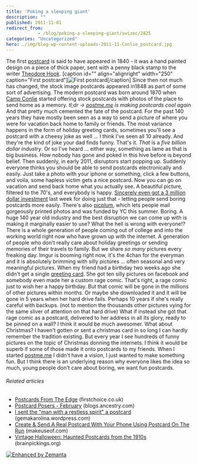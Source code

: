 ```yaml
---
title: 'Poking a sleeping giant'
description: ""
published: 2011-11-01
redirect_from: 
            - /blog/poking-a-sleeping-giant/swizec/2825
categories: "Uncategorized"
hero: ./img/blog-wp-content-uploads-2011-11-Conlie_postcard.jpg
---
```

The first [postcard](http://en.wikipedia.org/wiki/Postcard "Postcard") is said to have appeared in 1840 - it was a hand painted design on a piece of thick paper, sent with a penny black stamp to the writer [Theodore Hook](http://en.wikipedia.org/wiki/Theodore_Hook "Theodore Hook"). \[caption id="" align="alignright" width="250" caption="First postcard"]![](./img/blog-wp-content-uploads-2011-11-Conlie_postcard.jpg "First postcard")\[/caption] Since then not much has changed, the stock image postcards appeared in1848 as part of some sort of advertising. The modern postcard was born around 1870 when [Camp Conlie](http://en.wikipedia.org/wiki/Camp_Conlie "Camp Conlie") started offering stock postcards with photos of the place to send home as a memory. _tl;dr -> [postme.me](http://postme.me) is making postcards cool again_ And that pretty much cemented the fate of the postcard. For the past 140 years they have mostly been seen as a way to send a picture of where you were for vacation back home to family or friends. The most variance happens in the form of holiday greeting cards, sometimes you'll see a postcard with a cheesy joke as well ... I think I've seen all 10 already. And they're the kind of joke your dad finds funny. That's it. _That_ is a _five billion dollar industry_. Or so I've heard ... either way, something as lame as that is big business. How nobody has gone and poked in this hive before is beyond belief. Then suddenly, in early 2011, disruptors start popping up. Suddenly everyone thinks you should be able to send postcards electronically and easily. Just take a photo with your iphone or something, click a few buttons, and voila, some hapless victim gets a nice postcard. Now you can go on vacation and send back home what you actually see. A beautiful picture, filtered to the 70's, and everybody is happy. [Sincerely even got a 3 million dollar investment](http://techcrunch.com/2011/10/26/sincerely-raises-3-million-to-deliver-real-world-postcards-holiday-cards-on-the-way/) last week for doing just that - letting people send boring postcards more easily. There's also [picplum](https://www.picplum.com/), which lets people mail gorgeously printed photos and was funded by YC this summer. Boring. A huge 140 year old industry and the best disruption we can come up with is making it marginally easier to use? What the hell is wrong with everyone!? There is a whole generation of people coming out of college and into the working world right now who have grown up with the internet. A generation of people who don't really care about holiday greetings or sending memories of their travels to family. But we share _so many_ pictures every freaking day. Imgur is booming right now, it's the 4chan for the everyman and it is absolutely brimming with silly pictures ... often seasonal and very meaningful pictures. When my friend had a birthday two weeks ago she didn't get a single [greeting card](http://en.wikipedia.org/wiki/Greeting_card "Greeting card"). She got ten silly pictures on facebook and somebody even made her a custom rage comic. That's right, a rage comic just to wish her a happy birthday. But that comic will be gone in the millions of other pictures within months. Or maybe she downloaded it and it will be gone in 5 years when her hard drive fails. Perhaps 10 years if she's really careful with backups. (not to mention the thousands other pictures vying for the same sliver of attention on that hard drive) What if instead she got that rage comic as a postcard, delivered to her address in all its glory, ready to be pinned on a wall? I think it would be much awesomer. What about Christmas? I haven't gotten or sent a christmas card in so long I can hardly remember the tradition existing. But every year I see hundreds of funny pictures on the topic of Christmas donning the internets. I think it would be superb if some of those made it onto postcards to my friends. When I started [postme.me](http://postme.me) I didn't have a vision, I just wanted to make something fun. But I think there is an underlying reason why everyone likes the idea so much, young people don't care about boring, we want fun postcards.

###### Related articles

- [Postcards From The Edge](http://blog.firstchoice.co.uk/postcards-from-the-edge/) (firstchoice.co.uk)
- [Postcard Posers - February](http://blogs.ancestry.com/uk/2011/02/10/postcard-posers-february/) (blogs.ancestry.com)
- [I sent the "man with a restless spirit" a postcard](http://gemakarolina.wordpress.com/2011/10/31/i-sent-the-man-with-a-restless-spirit-a-postcard/) (gemakarolina.wordpress.com)
- [Create & Send A Real Postcard With Your Phone Using Postcard On The Run](http://www.makeuseof.com/tag/create-send-real-postcard-phone-postcard-run/) (makeuseof.com)
- [Vintage Halloween: Haunted Postcards from the 1910s](http://www.brainpickings.org/index.php/2011/10/31/nypl-vintage-halloween-postcards/) (brainpickings.org)

[![Enhanced by Zemanta](http://img.zemanta.com/zemified_e.png?x-id=878e6c75-2e0a-4454-98f6-8b63ec3f2e4e)](http://www.zemanta.com/ "Enhanced by Zemanta")